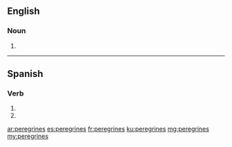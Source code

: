 ==English==

===Noun===
{{head|en}}

# {{plural of|peregrine}}

----

==Spanish==
 
===Verb===
{{es-verb-form|peregrinar}}
 
# {{es-verb form of|ending=ar|mood=imperative|sense=negative|pers=2|formal=no|number=singular|peregrinar}}
# {{es-verb form of|ending=ar|mood=subjunctive|tense=present|pers=2|formal=no|number=singular|peregrinar}}

[[ar:peregrines]]
[[es:peregrines]]
[[fr:peregrines]]
[[ku:peregrines]]
[[mg:peregrines]]
[[my:peregrines]]